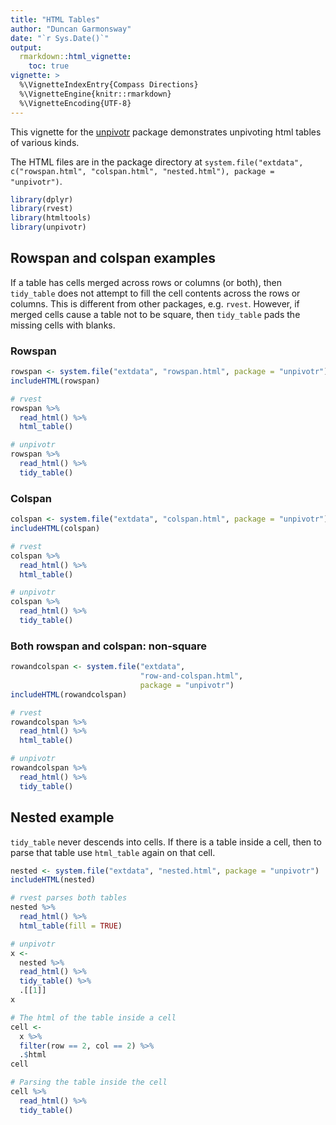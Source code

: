 ```yaml
---
title: "HTML Tables"
author: "Duncan Garmonsway"
date: "`r Sys.Date()`"
output:
  rmarkdown::html_vignette:
    toc: true
vignette: >
  %\VignetteIndexEntry{Compass Directions}
  %\VignetteEngine{knitr::rmarkdown}
  %\VignetteEncoding{UTF-8}
---
```


This vignette for the [unpivotr](https://github.com/nacnudus/unpivotr) package
demonstrates unpivoting html tables of various kinds.

The HTML files are in the package directory at `system.file("extdata",
c("rowspan.html", "colspan.html", "nested.html"), package = "unpivotr")`.

```r
library(dplyr)
library(rvest)
library(htmltools)
library(unpivotr)
```

## Rowspan and colspan examples

If a table has cells merged across rows or columns (or both), then `tidy_table`
does not attempt to fill the cell contents across the rows or columns.  This is
different from other packages, e.g. `rvest`.  However, if merged cells cause a
table not to be square, then `tidy_table` pads the missing cells with blanks.

### Rowspan

```r
rowspan <- system.file("extdata", "rowspan.html", package = "unpivotr")
includeHTML(rowspan)

# rvest
rowspan %>%
  read_html() %>%
  html_table()

# unpivotr
rowspan %>%
  read_html() %>%
  tidy_table()
```

### Colspan

```r
colspan <- system.file("extdata", "colspan.html", package = "unpivotr")
includeHTML(colspan)

# rvest
colspan %>%
  read_html() %>%
  html_table()

# unpivotr
colspan %>%
  read_html() %>%
  tidy_table()
```

### Both rowspan and colspan: non-square

```r
rowandcolspan <- system.file("extdata",
                             "row-and-colspan.html",
                             package = "unpivotr")
includeHTML(rowandcolspan)

# rvest
rowandcolspan %>%
  read_html() %>%
  html_table()

# unpivotr
rowandcolspan %>%
  read_html() %>%
  tidy_table()
```

## Nested example

`tidy_table` never descends into cells.  If there is a table inside a cell, then
to parse that table use `html_table` again on that cell.

```r
nested <- system.file("extdata", "nested.html", package = "unpivotr")
includeHTML(nested)

# rvest parses both tables
nested %>%
  read_html() %>%
  html_table(fill = TRUE)

# unpivotr
x <-
  nested %>%
  read_html() %>%
  tidy_table() %>%
  .[[1]]
x

# The html of the table inside a cell
cell <-
  x %>%
  filter(row == 2, col == 2) %>%
  .$html
cell

# Parsing the table inside the cell
cell %>%
  read_html() %>%
  tidy_table()
```


